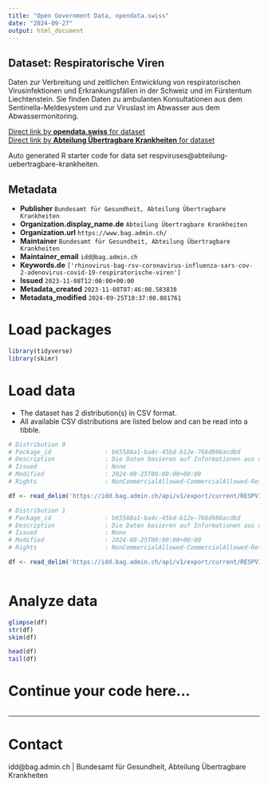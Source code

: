 ```yaml
---
title: "Open Government Data, opendata.swiss"
date: "2024-09-27"
output: html_document
---
```


## Dataset: Respiratorische Viren

Daten zur Verbreitung und zeitlichen Entwicklung von respiratorischen Virusinfektionen und Erkrankungsfällen in der Schweiz und im Fürstentum Liechtenstein. Sie finden Daten zu ambulanten Konsultationen aus dem Sentinella-Meldesystem und zur Viruslast im Abwasser aus dem Abwassermonitoring.

[Direct link by **opendata.swiss** for dataset](https://opendata.swiss/de/dataset/respiratorische-viren)<br>
[Direct link by **Abteilung Übertragbare Krankheiten** for dataset](https://idd.bag.admin.ch)

Auto generated R starter code for data set respviruses@abteilung-uebertragbare-krankheiten.

## Metadata

- **Publisher** `Bundesamt für Gesundheit, Abteilung Übertragbare Krankheiten`
- **Organization.display_name.de** `Abteilung Übertragbare Krankheiten`
- **Organization.url** `https://www.bag.admin.ch/`
- **Maintainer** `Bundesamt für Gesundheit, Abteilung Übertragbare Krankheiten`
- **Maintainer_email** `idd@bag.admin.ch`
- **Keywords.de** `['rhinovirus-bag-rsv-coronavirus-influenza-sars-cov-2-adenovirus-covid-19-respiratorische-viren']`
- **Issued** `2023-11-08T12:00:00+00:00`
- **Metadata_created** `2023-11-08T07:46:08.583838`
- **Metadata_modified** `2024-09-25T10:37:08.081761`


# Load packages

```r

library(tidyverse)
library(skimr)

```

# Load data

-   The dataset has 2 distribution(s) in CSV format.
-   All available CSV distributions are listed below and can be read into a tibble.

```r

# Distribution 0
# Package_id               : b65588a1-ba4c-45bd-b12e-766d986acdbd
# Description              : Die Daten basieren auf Informationen aus dem Sentinella-⁠Meldesystem. Im Rahmen dieses Meldesystems übermitteln ambulant tätige Ärztinnen und Ärzte Informationen zu Erstkonsultationen aufgrund akuter respiratorischer Infektion (ARI) oder grippeähnlicher Erkrankung (ILI) in Arztpraxen und bei Hausbesuchen.
# Issued                   : None
# Modified                 : 2024-09-25T00:00:00+00:00
# Rights                   : NonCommercialAllowed-CommercialAllowed-ReferenceRequired

df <- read_delim('https://idd.bag.admin.ch/api/v1/export/current/RESPVIRUSES_sentinella/csv')

# Distribution 1
# Package_id               : b65588a1-ba4c-45bd-b12e-766d986acdbd
# Description              : Die Daten basieren auf Informationen aus dem nationalen Abwassermonitoring der Schweiz und des Fürstentums Liechtenstein. Dieses Monitoring erfasst seit Januar 2022 die Viruslast von SARS-CoV-2 und seit Juli 2023 die Viruslast von Influenza und RSV in Abwasserproben der teilnehmenden Abwasserreinigungsanlagen (ARA).
# Issued                   : None
# Modified                 : 2024-09-25T00:00:00+00:00
# Rights                   : NonCommercialAllowed-CommercialAllowed-ReferenceRequired

df <- read_delim('https://idd.bag.admin.ch/api/v1/export/current/RESPVIRUSES_wastewater/csv')



```

# Analyze data

```r

glimpse(df)
str(df)
skim(df)

head(df)
tail(df)

```

# Continue your code here...

```r

```

------------------------------------------------------------------------

# Contact

idd@bag.admin.ch | Bundesamt für Gesundheit, Abteilung Übertragbare Krankheiten
